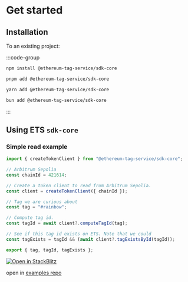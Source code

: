 # Get started

## Installation

To an existing project:

:::code-group

```bash [npm]
npm install @ethereum-tag-service/sdk-core
```

```bash [pnpm]
pnpm add @ethereum-tag-service/sdk-core
```

```bash [yarn]
yarn add @ethereum-tag-service/sdk-core
```

```bash [bun]
bun add @ethereum-tag-service/sdk-core
```

:::

## Using ETS `sdk-core`

### Simple read example

```typescript
import { createTokenClient } from "@ethereum-tag-service/sdk-core";

// Arbitrum Sepolia
const chainId = 421614;

// Create a token client to read from Arbitrum Sepolia.
const client = createTokenClient({ chainId });

// Tag we are curious about
const tag = "#rainbow";

// Compute tag id.
const tagId = await client?.computeTagId(tag);

// See if this tag id exists on ETS. Note that we could
const tagExists = tagId && (await client?.tagExistsById(tagId));

export { tag, tagId, tagExists };
```
[![Open in StackBlitz](https://developer.stackblitz.com/img/open_in_stackblitz.svg)](https://stackblitz.com/github/ethereum-tag-service/examples/tree/main/sdk-core/simple_read)

open in [examples repo](https://github.com/ethereum-tag-service/examples/tree/main/sdk-core/simple_read)
